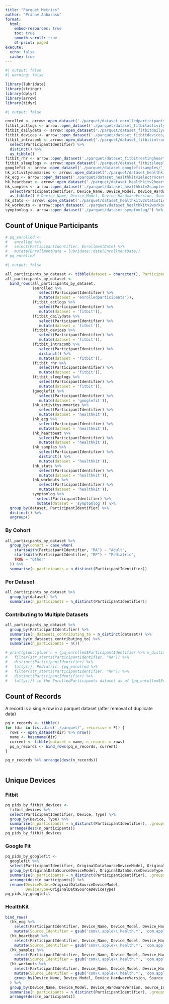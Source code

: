 ```yaml
---
title: "Parquet Metrics"
author: "Pranav Anbarasu"
format:
  html:
    embed-resources: true
    toc: true
    smooth-scroll: true
    df-print: paged
execute:
  echo: false
  cache: true
---
```


```r
#| output: false
#| warning: false

library(lubridate)
library(stringr)
library(dplyr)
library(arrow)
library(tidyr)
```

```r
#| output: false

enrolled <- arrow::open_dataset('./parquet/dataset_enrolledparticipants/') %>% as_tibble()
fitbit_actlogs <- arrow::open_dataset('./parquet/dataset_fitbitactivitylogs//') %>% as_tibble()
fitbit_dailydata <- arrow::open_dataset('./parquet/dataset_fitbitdailydata//') %>% as_tibble()
fitbit_devices <- arrow::open_dataset('./parquet/dataset_fitbitdevices/') %>% as_tibble()
fitbit_intracomb <- arrow::open_dataset('./parquet/dataset_fitbitintradaycombined/') %>% 
  select(ParticipantIdentifier) %>% 
  distinct() %>% 
  as_tibble()
fitbit_rhr <- arrow::open_dataset('./parquet/dataset_fitbitrestingheartrates/') %>% as_tibble()
fitbit_sleeplogs <- arrow::open_dataset('./parquet/dataset_fitbitsleeplogs/') %>% as_tibble()
googlefit <- arrow::open_dataset('./parquet/dataset_googlefitsamples/') %>% as_tibble()
hk_activitysummaries <- arrow::open_dataset('./parquet/dataset_healthkitv2activitysummaries/') %>% as_tibble() # No device vars
hk_ecg <- arrow::open_dataset('./parquet/dataset_healthkitv2electrocardiogram/') %>% as_tibble() # Device_Name, Device_Model, Device_HardwareVersion, Source_Identifier (replace_na Apple Watch and iPhone), StartDate
hk_heartbeat <- arrow::open_dataset('./parquet/dataset_healthkitv2heartbeat/') %>% as_tibble() # Device_Name, Device_Model, Device_HardwareVersion, Source_Name (replace_na Apple Watch and iPhone), StartDate
hk_samples <- arrow::open_dataset('./parquet/dataset_healthkitv2samples/') %>% 
  select(ParticipantIdentifier, Device_Name, Device_Model, Device_HardwareVersion, Source_Identifier, StartDate) %>% 
  as_tibble() # Device_Name, Device_Model, Device_HardwareVersion, Source_Name (replace_na Apple Watch and iPhone), StartDate
hk_stats <- arrow::open_dataset('./parquet/dataset_healthkitv2statistics/') %>% as_tibble() # No device vars
hk_workouts <- arrow::open_dataset('./parquet/dataset_healthkitv2workouts/') %>% as_tibble() # Device_Name, Device_Model, Device_HardwareVersion, Source_Name (replace_na Apple Watch and iPhone), StartDate
symptomlog <- arrow::open_dataset('./parquet/dataset_symptomlog/') %>% as_tibble()
```

## Count of Unique Participants

```r
# pq_enrolled <- 
#   enrolled %>% 
#   select(ParticipantIdentifier, EnrollmentDate) %>% 
#   mutate(EnrollmentDate = lubridate::date(EnrollmentDate))
# pq_enrolled
```

```r
#| output: false

all_participants_by_dataset <- tibble(dataset = character(), ParticipantIdentifier = character())
all_participants_by_dataset <- 
  bind_rows(all_participants_by_dataset, 
            (enrolled %>% 
               select(ParticipantIdentifier) %>% 
               mutate(dataset = 'enrolledparticipants')),
            (fitbit_actlogs %>% 
               select(ParticipantIdentifier) %>% 
               mutate(dataset = 'fitbit')),
            (fitbit_dailydata %>% 
               select(ParticipantIdentifier) %>% 
               mutate(dataset = 'fitbit')),
            (fitbit_devices %>% 
               select(ParticipantIdentifier) %>% 
               mutate(dataset = 'fitbit')),
            (fitbit_intracomb %>%
               select(ParticipantIdentifier) %>% 
               distinct() %>% 
               mutate(dataset = 'fitbit')),
            (fitbit_rhr %>% 
               select(ParticipantIdentifier) %>% 
               mutate(dataset = 'fitbit')),
            (fitbit_sleeplogs %>% 
               select(ParticipantIdentifier) %>% 
               mutate(dataset = 'fitbit')),
            (googlefit %>% 
               select(ParticipantIdentifier) %>% 
               mutate(dataset = 'googlefit')),
            (hk_activitysummaries %>% 
               select(ParticipantIdentifier) %>% 
               mutate(dataset = 'healthkit')),
            (hk_ecg %>% 
               select(ParticipantIdentifier) %>% 
               mutate(dataset = 'healthkit')),
            (hk_heartbeat %>% 
               select(ParticipantIdentifier) %>% 
               mutate(dataset = 'healthkit')),
            (hk_samples %>%
               select(ParticipantIdentifier) %>% 
               distinct() %>% 
               mutate(dataset = 'healthkit')),
            (hk_stats %>% 
               select(ParticipantIdentifier) %>% 
               mutate(dataset = 'healthkit')),
            (hk_workouts %>% 
               select(ParticipantIdentifier) %>% 
               mutate(dataset = 'healthkit')),
            symptomlog %>% 
              select(ParticipantIdentifier) %>% 
              mutate(dataset = 'symptomlog')) %>% 
  group_by(dataset, ParticipantIdentifier) %>% 
  distinct() %>% 
  ungroup()
```

::: panel-tabset
### By Cohort

```r
all_participants_by_dataset %>%
  group_by(cohort = case_when(
    startsWith(ParticipantIdentifier, "RA") ~ "Adult",
    startsWith(ParticipantIdentifier, "RP") ~ "Pediatric",
    TRUE ~ "Other"
  )) %>%
  summarise(n_participants = n_distinct(ParticipantIdentifier))
```

### Per Dataset

```r
all_participants_by_dataset %>% 
  group_by(dataset) %>% 
  summarise(n_participants = n_distinct(ParticipantIdentifier))
```

### Contributing to Multiple Datasets
```r
all_participants_by_dataset %>% 
  group_by(ParticipantIdentifier) %>%
  summarise(n_datasets_contributing_to = n_distinct(dataset)) %>%
  group_by(n_datasets_contributing_to) %>%
  summarise(n_participants = n())
```

:::

```r
# print(glue::glue('n = {pq_enrolled$ParticipantIdentifier %>% n_distinct()} unique participants (Adults: {pq_enrolled %>%
#   filter(str_starts(ParticipantIdentifier, "RA")) %>%
#   distinct(ParticipantIdentifier) %>%
#   tally()}, Pediatric: {pq_enrolled %>%
#   filter(str_starts(ParticipantIdentifier, "RP")) %>%
#   distinct(ParticipantIdentifier) %>%
#   tally()}) in the EnrolledParticipants dataset as of {pq_enrolled$EnrollmentDate %>% max()}'))
```

## Count of Records

A record is a single row in a parquet dataset (after removal of duplicate data)

```r
pq_n_records <- tibble()
for (dir in list.dirs('./parquet/', recursive = F)) {
  rows <- open_dataset(dir) %>% nrow()
  name <- basename(dir)
  current <- tibble(dataset = name, n_records = rows)
  pq_n_records <- bind_rows(pq_n_records, current)
}
```

```r
pq_n_records %>% arrange(desc(n_records))
```

<!-- ### Average number of days of data per participant -->

```r

```

## Unique Devices

::: panel-tabset
### Fitbit

```r
pq_pids_by_fitbit_devices <- 
  fitbit_devices %>% 
  select(ParticipantIdentifier, Device, Type) %>% 
  group_by(Device, Type) %>% 
  summarise(n_participants = n_distinct(ParticipantIdentifier), .groups = 'keep') %>% 
  arrange(desc(n_participants))
pq_pids_by_fitbit_devices
```

### Google Fit

```r
pq_pids_by_googlefit <- 
  googlefit %>% 
  select(ParticipantIdentifier, OriginalDataSourceDeviceModel, OriginalDataSourceDeviceType) %>% 
  group_by(OriginalDataSourceDeviceModel, OriginalDataSourceDeviceType) %>% 
  summarise(n_participants = n_distinct(ParticipantIdentifier), .groups = 'keep') %>% 
  arrange(desc(n_participants)) %>% 
  rename(DeviceModel=OriginalDataSourceDeviceModel,
         DeviceType=OriginalDataSourceDeviceType)
pq_pids_by_googlefit
```

### HealthKit

```r
bind_rows(
  (hk_ecg %>% 
    select(ParticipantIdentifier, Device_Name, Device_Model, Device_HardwareVersion, Source_Identifier, StartDate) %>% 
    mutate(Source_Identifier = gsub('com\\.apple\\.health.*', 'com.apple.health', Source_Identifier))),
  (hk_heartbeat %>% 
    select(ParticipantIdentifier, Device_Name, Device_Model, Device_HardwareVersion, Source_Identifier, StartDate) %>% 
    mutate(Source_Identifier = gsub('com\\.apple\\.health.*', 'com.apple.health', Source_Identifier))),
  (hk_samples %>%
    select(ParticipantIdentifier, Device_Name, Device_Model, Device_HardwareVersion, Source_Identifier, StartDate) %>%
    mutate(Source_Identifier = gsub('com\\.apple\\.health.*', 'com.apple.health', Source_Identifier))),
  (hk_workouts %>% 
    select(ParticipantIdentifier, Device_Name, Device_Model, Device_HardwareVersion, Source_Identifier, StartDate) %>% 
    mutate(Source_Identifier = gsub('com\\.apple\\.health.*', 'com.apple.health', Source_Identifier)) %>% 
    group_by(Device_Name, Device_Model, Device_HardwareVersion, Source_Identifier))
  ) %>% 
  group_by(Device_Name, Device_Model, Device_HardwareVersion, Source_Identifier) %>% 
  summarise(n_participants = n_distinct(ParticipantIdentifier), .groups = 'keep') %>% 
  arrange(desc(n_participants))
```
:::
